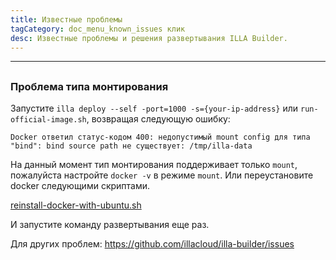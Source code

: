 ```yaml
---
title: Известные проблемы
tagCategory: doc_menu_known_issues клик
desc: Известные проблемы и решения развертывания ILLA Builder.
---
```


* * *

## <Heading hidden>Известные проблемы</Heading>

### Проблема типа монтирования

Запустите `illa deploy --self -port=1000 -s={your-ip-address}` или `run-official-image.sh`, возвращая следующую ошибку:

`Docker ответил статус-кодом 400: недопустимый mount config для типа "bind": bind source path не существует: /tmp/illa-data`

На данный момент тип монтирования поддерживает только `mount`, пожалуйста настройте `docker -v` в режиме `mount`. Или переустановите docker следующими скриптами.

[reinstall-docker-with-ubuntu.sh](https://github.com/illacloud/deploy-illa-manually/blob/main/utils/reinstall-docker-with-ubuntu.sh)

И запустите команду развертывания еще раз.

Для других проблем: https://github.com/illacloud/illa-builder/issues
